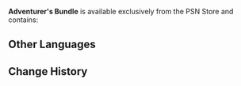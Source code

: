 {{Item Infobox
|type         = Bundles
|rarity       = 3
|description  = 
|source1      = [[Gift Shop]] (PSN Exclusive)
}}
'''Adventurer's Bundle''' is available exclusively from the PSN Store and contains:
{{Card|Acquaint Fate|2|rarity=5|stars=1}}{{Card|Mora|150,000|rarity=3|stars=1}}{{Card|Adventurer's Experience|80|rarity=3|stars=1}}{{Card|Fine Enhancement Ore|50|rarity=2|stars=1}}{{Card|Northern Smoked Chicken|10|rarity=2|stars=1}}{{Card|Sautéed Matsutake|10|rarity=3|stars=1}}{{Card|Sweet Madame|10|rarity=2|stars=1}}{{Card|Tea Break Pancake|10|rarity=2|stars=1}}

==Other Languages==
{{Other Languages
|en      = Adventurer's Bundle
|zhs     = 冒险物资包
|zhs_rm  = Màoxiǎn Wùzī Bāo
|zht     = 冒險物資包
|zht_rm  = Màoxiǎn Wùzī Bāo
|zh_tl   = Adventuring Resource Bag
|ja      = 冒険物資パック
|ja_rm   = Bouken Busshi Pakku
|ja_tl   = Adventure Resource Pack
|ko      = 모험 물자팩
|ko_rm   = Moheom Muljapaek
|ko_tl   = Adventure Goods Pack
|es      = Paquete esencial del aventurero
|es_tl   = Adventurer's Essential Package
|fr      = Pack de matériaux des aventuriers
|fr_tl   = Adventurers' Materials Pack
|ru      = Набор материалов приключений
|ru_tl   = 
|th      = แพ็กไอเทมผจญภัย
|th_rm   = 
|th_tl   = 
|vi      = Túi Vật Liệu Mạo Hiểm
|vi_tl   = 
|de      = Abenteuerhilfspaket
|de_tl   = Adventurer Aid Bundle
|id      = Adventurer's Bundle
|pt      = Pacote de Materiais de Aventura
|pt_tl   = 
}}

==Change History==
{{Change History|1.0}}